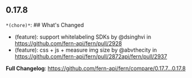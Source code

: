 ## 0.17.8
`*(chore)*`: ## What's Changed
* (feature): support whitelabeling SDKs  by @dsinghvi in https://github.com/fern-api/fern/pull/2928
* (feature): css + js + measure img size by @abvthecity in https://github.com/fern-api/fern/pull/2872api/fern/pull/2937


**Full Changelog**: https://github.com/fern-api/fern/compare/0.17.7...0.17.8

